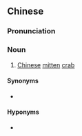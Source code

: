 {{also|大闸蟹}}
==Chinese==
{{zh-forms|[[big]]|[[sluice]]|[[crab]]|s=大闸蟹}}
{{wikipedia|Chinese mitten crab}}

===Pronunciation===
{{zh-pron
|m=dàzháxiè
|c=daai6 zaap6 haai5
|cat=n
}}

===Noun===
{{zh-noun}}

# [[Chinese]] [[mitten]] [[crab]]

====Synonyms====
* {{zh-l|毛蟹}}

====Hyponyms====
* {{sense|Shanghainese variety or cuisine}} {{zh-l|上海毛蟹}}

{{zh-cat|Foods|Crabs}}